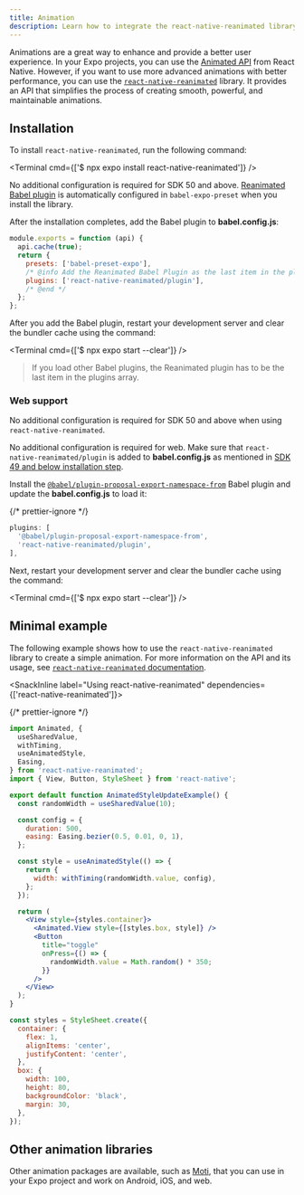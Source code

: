 ```yaml
---
title: Animation
description: Learn how to integrate the react-native-reanimated library and use it in your Expo project.
---
```



Animations are a great way to enhance and provide a better user experience. In your Expo projects, you can use the [Animated API](https://reactnative.dev/docs/next/animations) from React Native. However, if you want to use more advanced animations with better performance, you can use the [`react-native-reanimated`](https://docs.swmansion.com/react-native-reanimated/) library. It provides an API that simplifies the process of creating smooth, powerful, and maintainable animations.

## Installation

To install `react-native-reanimated`, run the following command:

<Terminal cmd={['$ npx expo install react-native-reanimated']} />

<Tabs>

<Tab label="SDK 50 and above">

No additional configuration is required for SDK 50 and above. [Reanimated Babel plugin](https://docs.swmansion.com/react-native-reanimated/docs/fundamentals/glossary#reanimated-babel-plugin) is automatically configured in `babel-expo-preset` when you install the library.

</Tab>

<Tab label="SDK 49 and below">

After the installation completes, add the Babel plugin to **babel.config.js**:

```js babel.config.js
module.exports = function (api) {
  api.cache(true);
  return {
    presets: ['babel-preset-expo'],
    /* @info Add the Reanimated Babel Plugin as the last item in the plugins array.*/
    plugins: ['react-native-reanimated/plugin'],
    /* @end */
  };
};
```

After you add the Babel plugin, restart your development server and clear the bundler cache using the command:

<Terminal cmd={['$ npx expo start --clear']} />

> If you load other Babel plugins, the Reanimated plugin has to be the last item in the plugins array.

</Tab>

</Tabs>

### Web support

<Tabs>

<Tab label="SDK 50 and above">

No additional configuration is required for SDK 50 and above when using `react-native-reanimated`.

</Tab>

<Tab label="SDK 49">

No additional configuration is required for web. Make sure that `react-native-reanimated/plugin` is added to **babel.config.js** as mentioned in [SDK 49 and below installation step](/#installation).

</Tab>

<Tab label="SDK 48 and below">

Install the [`@babel/plugin-proposal-export-namespace-from`](https://babeljs.io/docs/en/babel-plugin-proposal-export-namespace-from#installation) Babel plugin and update the **babel.config.js** to load it:

{/* prettier-ignore */}
```js babel.config.js
plugins: [
  '@babel/plugin-proposal-export-namespace-from',
  'react-native-reanimated/plugin',
],
```

Next, restart your development server and clear the bundler cache using the command:

<Terminal cmd={['$ npx expo start --clear']} />

</Tab>

</Tabs>

## Minimal example

The following example shows how to use the `react-native-reanimated` library to create a simple animation. For more information on the API and its usage, see [`react-native-reanimated` documentation](https://docs.swmansion.com/react-native-reanimated/docs/fundamentals/your-first-animation).

<SnackInline label="Using react-native-reanimated" dependencies={['react-native-reanimated']}>

{/* prettier-ignore */}
```jsx
import Animated, {
  useSharedValue,
  withTiming,
  useAnimatedStyle,
  Easing,
} from 'react-native-reanimated';
import { View, Button, StyleSheet } from 'react-native';

export default function AnimatedStyleUpdateExample() {
  const randomWidth = useSharedValue(10);

  const config = {
    duration: 500,
    easing: Easing.bezier(0.5, 0.01, 0, 1),
  };

  const style = useAnimatedStyle(() => {
    return {
      width: withTiming(randomWidth.value, config),
    };
  });

  return (
    <View style={styles.container}>
      <Animated.View style={[styles.box, style]} />
      <Button
        title="toggle"
        onPress={() => {
          randomWidth.value = Math.random() * 350;
        }}
      />
    </View>
  );
}

const styles = StyleSheet.create({
  container: {
    flex: 1,
    alignItems: 'center',
    justifyContent: 'center',
  },
  box: {
    width: 100,
    height: 80,
    backgroundColor: 'black',
    margin: 30,
  },
});
```

</SnackInline>

## Other animation libraries

Other animation packages are available, such as [Moti](https://moti.fyi/), that you can use in your Expo project and work on Android, iOS, and web.
